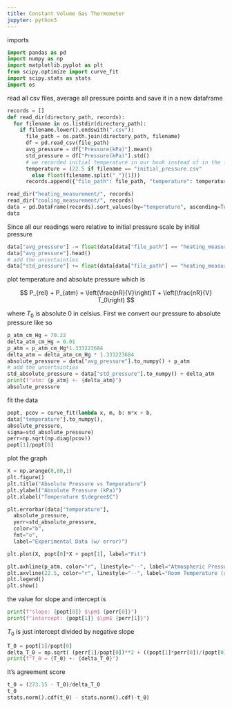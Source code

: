 ```yaml
---
title: Constant Volume Gas Thermometer
jupyter: python3
---
```


imports 

```python
import pandas as pd
import numpy as np
import matplotlib.pyplot as plt
from scipy.optimize import curve_fit
import scipy.stats as stats
import os
```

read all csv files, average all pressure points and save it in a new dataframe

```python
records = []
def read_dir(directory_path, records):
  for filename in os.listdir(directory_path):
    if filename.lower().endswith(".csv"):
      file_path = os.path.join(directory_path, filename)
      df = pd.read_csv(file_path)
      avg_pressure = df["Pressure(kPa)"].mean()
      std_pressure = df["Pressure(kPa)"].std()
      # we recorded initial temperature in our book instead of in the filename 
      temperature = (22.5 if filename == "initial_pressure.csv" 
        else float(filename.split("_")[1]))
      records.append({"file_path": file_path, "temperature": temperature, "avg_pressure": avg_pressure, "std_pressure": std_pressure})

read_dir("heating_measurement/", records)
read_dir("cooling_measurement/", records)
data = pd.DataFrame(records).sort_values(by="temperature", ascending=True).reset_index(drop=True)
data
```

Since all our readings were relative to initial pressure scale by initial pressure 

```python
data["avg_pressure"] -= float(data[data["file_path"] == "heating_measurement/initial_pressure.csv"]["avg_pressure"].to_numpy()[0])
data["avg_pressure"].head()
# add the uncertainties
data["std_pressure"] += float(data[data["file_path"] == "heating_measurement/initial_pressure.csv"]["std_pressure"].to_numpy()[0])
```
plot temperature and absolute pressure which is 

$$
P_{rel} + P_{atm} = \left(\frac{nR}{V}\right)T + \left(\frac{nR}{V} T_0\right)
$$

where $T_0$ is absolute 0 in celsius. First we convert our pressure to absolute pressure like so

```python
p_atm_cm_Hg = 70.22 
delta_atm_cm_Hg = 0.01
p_atm = p_atm_cm_Hg*1.333223684
delta_atm = delta_atm_cm_Hg * 1.333223684
absolute_pressure = data["avg_pressure"].to_numpy() + p_atm
# add the uncertainties
std_absolute_pressure = data["std_pressure"].to_numpy() + delta_atm
print(f"atm: {p_atm} +- {delta_atm}")
absolute_pressure
```

fit the data

```python
popt, pcov = curve_fit(lambda x, m, b: m*x + b, 
data["temperature"].to_numpy(),
absolute_pressure,
sigma=std_absolute_pressure)
perr=np.sqrt(np.diag(pcov))
popt[1]/popt[0]
```

plot the graph 

```python
X = np.arange(0,80,1)
plt.figure()
plt.title("Absolute Pressure vs Temperature")
plt.ylabel("Absolute Pressure (kPa)")
plt.xlabel("Temperature $\degree$C")

plt.errorbar(data["temperature"], 
  absolute_pressure, 
  yerr=std_absolute_pressure, 
  color="b", 
  fmt="o",
  label="Experimental Data (w/ error)")

plt.plot(X, popt[0]*X + popt[1], label="Fit")

plt.axhline(p_atm, color="r", linestyle="--", label="Atmospheric Pressure (y)")
plt.axvline(22.5, color="r", linestyle="--", label="Room Temperature (x)")
plt.legend()
plt.show()
```

the value for slope and intercept is 

```python
print(f"slope: {popt[0]} $\pm$ {perr[0]}")
print(f"intercept: {popt[1]} $\pm$ {perr[1]}")
```

$T_0$ is just intercept divided by negative slope

```python
T_0 = popt[1]/popt[0]
delta_T_0 = np.sqrt( (perr[1]/popt[0])**2 + ((popt[1]*perr[0])/(popt[0]**2))**2 ) 
print(f"T_0 = {T_0} +- {delta_T_0}")
```

It's agreement score

```python
t_0 = (273.15 - T_0)/delta_T_0
t_0
stats.norm().cdf(t_0) - stats.norm().cdf(-t_0)
```
